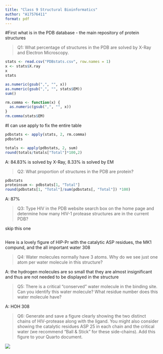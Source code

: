 ```yaml
---
title: "Class 9 Structural Bioinformatics"
author: "A17576411"
format: pdf
---
```

#First what is in the PDB database - the main repository of protein structures

>Q1: What percentage of structures in the PDB are solved by X-Ray and Electron Microscopy.

```r
stats <- read.csv("PDBstats.csv", row.names = 1)
x <- stats$X.ray
x
stats
```
```r
as.numeric(gsub(",", "", x))
as.numeric(gsub(",", "", stats$EM))
sum()
```
```r
rm.comma <- function(x) {
  as.numeric(gsub(",", "", x))
}
rm.comma(stats$EM)
```
#I can use apply to fix the entire table
```r
pdbstats <- apply(stats, 2, rm.comma)
pdbstats
```

```r
totals <- apply(pdbstats, 2, sum)
round(totals/totals["Total"]*100,2)
```

A: 84.83% is solved by X-Ray, 8.33% is solved by EM


>Q2: What proportion of structures in the PDB are protein?

```r
pdbstats
proteinsum <- pdbstats[1, "Total"]
round(pdbstats[1, "Total"]/sum(pdbstats[, "Total"]) *100)
```
A: 87%

>Q3: Type HIV in the PDB website search box on the home page and determine how many HIV-1 protease structures are in the current PDB?

skip this one

```r

```

Here is a lovely figure of HIP-Pr with the catalytic ASP residues, the MK1 compund, and the all important water 308



>Q4: Water molecules normally have 3 atoms. Why do we see just one atom per water molecule in this structure?

A: the hydrogen molecules are so small that they are almost insignificant and thus are not needed to be displayed in the structure

>Q5: There is a critical “conserved” water molecule in the binding site. Can you identify this water molecule? What residue number does this water molecule have?

A: HOH 308

>Q6: Generate and save a figure clearly showing the two distinct chains of HIV-protease along with the ligand. You might also consider showing the catalytic residues ASP 25 in each chain and the critical water (we recommend “Ball & Stick” for these side-chains). Add this figure to your Quarto document.

![](HIVpr_dimer.png)


